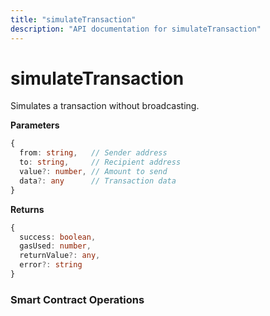 ```yaml
---
title: "simulateTransaction"
description: "API documentation for simulateTransaction"
---
```


# simulateTransaction

Simulates a transaction without broadcasting.

**Parameters**
```typescript
{
  from: string,   // Sender address
  to: string,     // Recipient address
  value?: number, // Amount to send
  data?: any      // Transaction data
}
```

**Returns**
```typescript
{
  success: boolean,
  gasUsed: number,
  returnValue?: any,
  error?: string
}
```

### Smart Contract Operations


